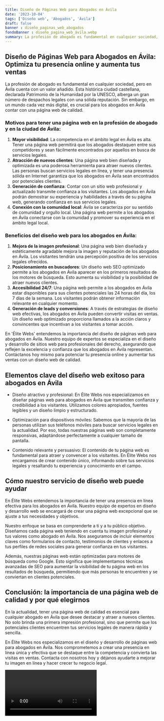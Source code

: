 ```yaml
---
title: Diseño de Páginas Web para Abogados en Ávila
date: '2023-10-04'
tags: ['Diseño web', 'Abogados', 'Ávila']
draft: false
banner : diseño_paginas_web_abogados
fondoBanner : diseño_pagina_web_ávila.webp
summary: La profesión de abogado es fundamental en cualquier sociedad, pero en Ávila cuenta con un valor añadido. Esta histórica ciudad castellana, declarada Patrimonio de la Humanidad por la UNESCO, alberga un gran número de despachos legales con una sólida reputación. Sin embargo, en un mundo cada vez más digital, es crucial para los abogados en Ávila contar con una página web de calidad.
---
```


## Diseño de Páginas Web para Abogados en Ávila: Optimiza tu presencia online y aumenta tus ventas

La profesión de abogado es fundamental en cualquier sociedad, pero en Ávila cuenta con un valor añadido. Esta histórica ciudad castellana, declarada Patrimonio de la Humanidad por la UNESCO, alberga un gran número de despachos legales con una sólida reputación. Sin embargo, en un mundo cada vez más digital, es crucial para los abogados en Ávila contar con una página web de calidad.

### Motivos para tener una página web en la profesión de abogado y en la ciudad de Ávila:

1. **Mayor visibilidad**: La competencia en el ámbito legal en Ávila es alta. Tener una página web permitirá que los abogados destaquen entre sus competidores y sean fácilmente encontrados por aquellos en busca de servicios legales.
2. **Atracción de nuevos clientes**: Una página web bien diseñada y optimizada es una poderosa herramienta para atraer nuevos clientes. Las personas buscan servicios legales en línea, y tener una presencia sólida en Internet garantiza que los abogados en Ávila sean encontrados por potenciales clientes.
3. **Generación de confianza**: Contar con un sitio web profesional y actualizado transmite confianza a los visitantes. Los abogados en Ávila podrán demostrar su experiencia y habilidades a través de su página web, generando confianza en sus servicios legales.
4. **Conexión con la comunidad local**: Ávila se caracteriza por su sentido de comunidad y orgullo local. Una página web permite a los abogados en Ávila conectarse con la comunidad y promover su experiencia en el ámbito legal local.

### Beneficios del diseño web para los abogados en Ávila:

1. **Mejora de la imagen profesional**: Una página web bien diseñada y estéticamente agradable mejora la imagen y reputación de los abogados en Ávila. Los visitantes tendrán una percepción positiva de los servicios legales ofrecidos.
2. **Posicionamiento en buscadores**: Un diseño web SEO optimizado permite a los abogados en Ávila aparecer en los primeros resultados de los motores de búsqueda. Esto aumenta su visibilidad y la posibilidad de atraer nuevos clientes.
3. **Accesibilidad 24/7**: Una página web permite a los abogados en Ávila estar disponibles para sus clientes potenciales las 24 horas del día, los 7 días de la semana. Los visitantes podrán obtener información relevante en cualquier momento.
4. **Generación de leads y conversiones**: A través de estrategias de diseño web efectivas, los abogados en Ávila pueden convertir visitas en ventas. Un diseño web optimizado proporciona llamados a la acción claros y convincentes que incentivan a los visitantes a tomar acción.

En 'Élite Webs' entendemos la importancia del diseño de páginas web para abogados en Ávila. Nuestro equipo de expertos se especializa en el diseño y desarrollo de sitios web para profesionales del derecho, asegurando que reflejen la excelencia y confianza que los abogados en Ávila representan. Contáctanos hoy mismo para potenciar tu presencia online y aumentar tus ventas con un diseño web de calidad.

<GifSeo />

<Cta />

## Elementos clave del diseño web exitoso para abogados en Ávila

- Diseño atractivo y profesional: En Élite Webs nos especializamos en diseñar páginas web para abogados en Ávila que transmiten confianza y credibilidad a los visitantes. Utilizamos colores apropiados, fuentes legibles y un diseño limpio y estructurado.

- Optimización para dispositivos móviles: Sabemos que la mayoría de las personas utilizan sus teléfonos móviles para buscar servicios legales en la actualidad. Por eso, todas nuestras páginas web son completamente responsivas, adaptándose perfectamente a cualquier tamaño de pantalla.

- Contenido relevante y persuasivo: El contenido de tu página web es fundamental para atraer y convencer a los visitantes. En Élite Webs nos encargamos de crear contenido único, informando sobre tus servicios legales y resaltando tu experiencia y conocimiento en el campo.

## Cómo nuestro servicio de diseño web puede ayudar

En Élite Webs entendemos la importancia de tener una presencia en línea efectiva para los abogados en Ávila. Nuestro equipo de expertos en diseño y desarrollo web se encargará de crear una página web excepcional que se ajuste a tus necesidades y objetivos.

Nuestro enfoque se basa en comprenderte a ti y a tu público objetivo. Diseñamos cada página web teniendo en cuenta tu imagen profesional y tus valores como abogado en Ávila. Nos aseguramos de incluir elementos claves como formularios de contacto, testimonios de clientes y enlaces a tus perfiles de redes sociales para generar confianza en tus visitantes.

Además, nuestras páginas web están optimizadas para motores de búsqueda como Google. Esto significa que implementamos técnicas avanzadas de SEO para aumentar la visibilidad de tu página web en los resultados de búsqueda, permitiendo que más personas te encuentren y se conviertan en clientes potenciales.

## Conclusión: la importancia de una página web de calidad y por qué elegirnos

En la actualidad, tener una página web de calidad es esencial para cualquier abogado en Ávila que desee destacar y atraer a nuevos clientes. No solo brinda una primera impresión profesional, sino que permite que los potenciales clientes encuentren tus servicios legales de manera rápida y sencilla.

En Élite Webs nos especializamos en el diseño y desarrollo de páginas web para abogados en Ávila. Nos comprometemos a crear una presencia en línea única y efectiva que se destaque entre la competencia y convierta las visitas en ventas. Contacta con nosotros hoy y déjanos ayudarte a mejorar tu imagen en línea y hacer crecer tu negocio legal.

<Video />

<CtaBot job='Abogados' city='Ávila'/>

<Gmaps query='Ávila+españa+maps' />
